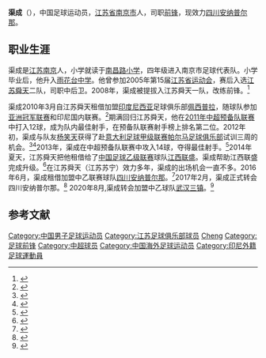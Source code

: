 {{noteta|G1=足球}}{{Football player infobox
| playername = 渠成
| image =
| fullname = 渠成
| height = {{height|m=1.88}}
| nickname =
| dateofbirth = {{Birth date and age|year=1989|month=2|day=8}}
| cityofbirth = [[江苏省|江苏省]][[南京市|南京市]]
| countryofbirth = {{flagicon|CHN}}[[中国|中国]]
| currentclub = [[武汉三镇足球俱乐部|武汉三镇]]
| clubnumber = 9
| position = [[前锋_(足球)|前锋]]
| youthyears =
| youthclubs =
| years1 = 2008-2016
| clubs1 = [[江苏舜天足球俱乐部|江苏舜天]]
| caps1  = 24
| goals1 = 1
| years2 = 2010
| clubs2 = → [[佩西普拉|佩西普拉]] (租借)
| caps2  = 7
| goals2 = 3
| years3 = 2014
| clubs3 = → [[江西联盛|江西联盛]] (租借)
| caps3  = 13
| goals3 = 6
| years4 = 2016
| clubs4 = → [[四川隆发|四川隆发]] (租借)
| caps4  = 10
| goals4 = 3
| years5 = 2017-2019
| clubs5 = [[四川隆发|四川隆发]]
| caps5  = 77
| goals5 = 35
| years6 = 2020-
| clubs6 = [[武汉三镇足球俱乐部|武汉三镇]]
| caps6 = 18
| goals6 = 4
| nationalyears =
| nationalteam =
| nationalcaps(goals) =
| pcupdate = 2021年7月8日
| ntupdate = 
| manageryears =
| managerclubs =
}}

'''渠成'''（{{bd|1989年|2月8日|catIdx=Qu, Cheng}}），中国足球运动员，[[江苏省|江苏省]][[南京市|南京市]]人，司职[[前锋_(足球)|前锋]]，现效力[[四川安纳普尔那|四川安纳普尔那]]。

==职业生涯==
渠成是[[江苏|江苏]][[南京|南京]]人，小学就读于[[南昌路小学|南昌路小学]]，四年级进入南京市足球代表队。小学毕业后，他升入[[雨花台中学|雨花台中学]]。他曾参加2005年第15届[[江苏省运动会|江苏省运动会]]，赛后入选[[江苏舜天足球俱乐部|江苏舜天]]二队，司职中后卫。2008年，渠成被提拔入江苏舜天一队，改练前锋。<ref>{{cite news|title=印尼联赛气氛不输欧洲|url=http://sports.163.com/10/0915/12/6GKDAQ6M00051C8U.html|accessdate=2017-09-25|work=金陵晚报|date=2010-09-15|archive-url=https://web.archive.org/web/20170925181415/http://sports.163.com/10/0915/12/6GKDAQ6M00051C8U.html|archive-date=2017-09-25|dead-url=yes}}</ref>

渠成2010年3月自江苏舜天租借加盟[[印度尼西亚|印度尼西亚]]足球俱乐部[[佩西普拉|佩西普拉]]，随球队参加[[亚洲冠军联赛|亚洲冠军联赛]]和印尼国内联赛。<ref>{{cite news|title=印尼亚冠队引进两中国球员 渠成：试训5天就被签约|url=http://sports.sina.com.cn/j/2010-03-09/13274876266.shtml|accessdate=2017-09-25|work=新浪体育|date=2010-03-09|archive-date=2017-09-25|archive-url=https://web.archive.org/web/20170925181440/http://sports.sina.com.cn/j/2010-03-09/13274876266.shtml|dead-url=no}}</ref>期满回归江苏舜天，他在[[2011年中超预备队联赛|2011年中超预备队联赛]]中打入12球，成为队内最佳射手，在预备队联赛射手榜上排名第二位。2012年初，渠成与队友[[杨笑天|杨笑天]]获得了赴[[意大利足球甲级联赛|意大利足球甲级联赛]][[帕尔马足球俱乐部|帕尔马足球俱乐部]]试训三周的机会。<ref>{{cite news|title=舜天预备队7分领跑积分榜 上赛季队内金靴重拾状态|url=http://sports.sina.com.cn/j/2012-03-27/15245999203.shtml|accessdate=2017-09-25|work=金陵晚报|date=2012-03-27|archive-date=2017-09-25|archive-url=https://web.archive.org/web/20170925230119/http://sports.sina.com.cn/j/2012-03-27/15245999203.shtml|dead-url=no}}</ref><ref>{{cite news|title=渠成：帕尔马一队训练没什么特别 强度还不如舜天|url=http://sports.sina.com.cn/j/2012-03-16/15305983790.shtml|accessdate=2017-09-25|work=南京晨报|date=2012-03-16|archive-date=2017-09-25|archive-url=https://web.archive.org/web/20170925181526/http://sports.sina.com.cn/j/2012-03-16/15305983790.shtml|dead-url=no}}</ref>2013年，渠成在中超预备队联赛中攻入14球，夺得最佳射手。<ref>{{cite news|title=2013中超预备队联赛最终射手榜 舜天射手14球穿金靴|url=http://sports.sina.com.cn/j/2013-03-11/20416461207.shtml|accessdate=2017-09-25|work=新浪体育|date=2013-03-11|archive-date=2017-09-25|archive-url=https://web.archive.org/web/20170925181413/http://sports.sina.com.cn/j/2013-03-11/20416461207.shtml|dead-url=no}}</ref>2014年夏天，江苏舜天把他租借给了[[中国足球乙级联赛|中国足球乙级联赛]]球队[[江西联盛|江西联盛]]。渠成帮助江西联盛完成升级。<ref>{{cite news|title=江西联盛冲甲5虎将(图)|url=http://news.163.com/14/1030/10/A9Q1E3JQ00014Q4P.html|accessdate=2017-09-25|work=江南都市报|date=2014-10-30|archive-url=https://web.archive.org/web/20170925181806/http://news.163.com/14/1030/10/A9Q1E3JQ00014Q4P.html|archive-date=2017-09-25|dead-url=yes}}</ref>在江苏舜天（江苏苏宁）效力多年，渠成的出场机会一直不多。2016年6月，渠成租借加盟中乙联赛球队[[四川安纳普尔那|四川安纳普尔那]]。<ref>{{cite news|title=官方：前国脚陈涛、苏宁渠成加盟四川安纳普尔那|url=http://www.lesports.com/news/766437019.html|accessdate=2017-09-25|work=乐视体育|date=2016-06-23|archive-date=2017-09-25|archive-url=https://web.archive.org/web/20170925181418/http://www.lesports.com/news/766437019.html|dead-url=no}}</ref>2017年2月，渠成正式转会四川安纳普尔那。<ref>{{cite news|title=苏宁官方宣布李智超加盟卓尔 渠成赴中乙四川队|url=http://sports.sohu.com/20170214/n480680724.shtml|accessdate=2017-09-25|work=搜狐体育|date=2017-02-14|archive-date=2019-02-19|archive-url=https://web.archive.org/web/20190219072913/http://sports.sohu.com/20170214/n480680724.shtml|dead-url=no}}</ref>
2020年8月,渠成转会加盟中乙球队[[武汉三镇足球俱乐部|武汉三镇]]。<ref>{{cite news|title=中乙武汉三镇宣布邓卓翔等9名球员加盟|url=https://new.qq.com/rain/a/20200805A0K9ND00|accessdate=2021-07-08|date=2020-08-05|work=肆客足球|archive-date=2021-07-09|archive-url=https://web.archive.org/web/20210709190514/https://new.qq.com/rain/a/20200805A0K9ND00|dead-url=no}}</ref>

==参考文献==
{{reflist}}

{{2009年江苏舜天名单}}
{{2011年中超分类名单江苏}}
{{2012年中超分类名单江苏}}
{{2013年中超分类名单江苏}}
{{2014年中超分类名单江苏}}
{{2014年中乙分类名单江西联盛}}
{{2015年中超分类名单江苏}}
{{2016年中超分类名单江苏}}
{{2016年中乙分类名单四川隆发}}
{{2017年中乙分类名单四川}}
{{2018年中乙分类名单四川隆发}}
{{2019年中甲分类名单四川}}
{{2020年中乙分类名单武汉三镇}}
{{2021年中甲分类名单武汉三镇}}
{{2022年中超分类名单武汉三镇}}

{{DEFAULTSORT:QU Cheng}}
[[Category:中国男子足球运动员|Category:中国男子足球运动员]]
[[Category:江苏足球俱乐部球员|Category:江苏足球俱乐部球员]]
[[Category:渠姓|Cheng]]
[[Category:足球前锋|Category:足球前锋]]
[[Category:中超球员|Category:中超球员]]
[[Category:中国海外足球运动员|Category:中国海外足球运动员]]
[[Category:印尼外籍足球運動員|Category:印尼外籍足球運動員]]
